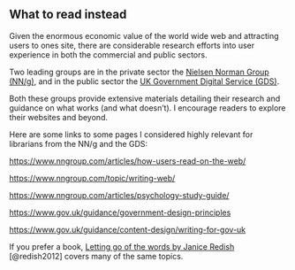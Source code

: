 ## What to read instead

Given the enormous economic value of the world wide web and attracting users to ones site, there are considerable research efforts into user experience in both the commercial and public sectors.

Two leading groups are in the private sector the [Nielsen Norman Group (NN/g)](https://www.nngroup.com/), and in the public sector the [UK Government Digital Service (GDS)](https://www.gov.uk/government/organisations/government-digital-service).

Both these groups provide extensive materials detailing their research and guidance on what works (and what doesn't). I encourage readers to explore their websites and beyond.

Here are some links to some pages I considered highly relevant for librarians from the NN/g and the GDS:

<https://www.nngroup.com/articles/how-users-read-on-the-web/>

<https://www.nngroup.com/topic/writing-web/>

<https://www.nngroup.com/articles/psychology-study-guide/>

<https://www.gov.uk/guidance/government-design-principles>

<https://www.gov.uk/guidance/content-design/writing-for-gov-uk>

If you prefer a book, [Letting go of the words by Janice Redish](https://southampton.on.worldcat.org/oclc/798674328) [@redish2012] covers many of the same topics.
